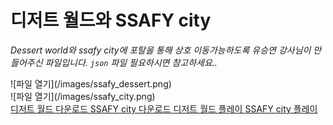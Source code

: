 
# 디저트 월드와 SSAFY city

<Callout type="info">

_Dessert world와 ssafy city에 포탈을 통해 상호 이동가능하도록 유승연 강사님이 만들어주신 파일입니다. `json` 파일 필요하시면 참고하세요.._

</Callout>

<Cards>
  <div>![파일 열기](/images/ssafy_dessert.png)</div>
  <div>![파일 열기](/images/ssafy_city.png)</div>
</Cards>

<Cards>
<Callout emoji="🗂️">
  <a href="/files/디저트 월드(포탈추가).json" download>
    디저트 월드 다운로드
  </a>
</Callout>

<Callout emoji="🗂️">
  <a href="/files/SSAFY city(포탈주가).json" download>
    SSAFY city 다운로드
  </a>
</Callout>
</Cards>

<Cards>
<Callout type="information" emoji="▶️">
  <a href="https://redbrick.land/detail-play?pid=efcc4d86-d5dc-47ba-86c5-58dee26d6ad5" target="_blank">
    디저트 월드 플레이
  </a>
</Callout>

<Callout type="information" emoji="▶️">
  <a href="https://redbrick.land/detail-play?pid=416452b1-2b19-42d7-8038-32144f8e360a" target="_blank">
    SSAFY city 플레이 
  </a>
</Callout>
</Cards>
